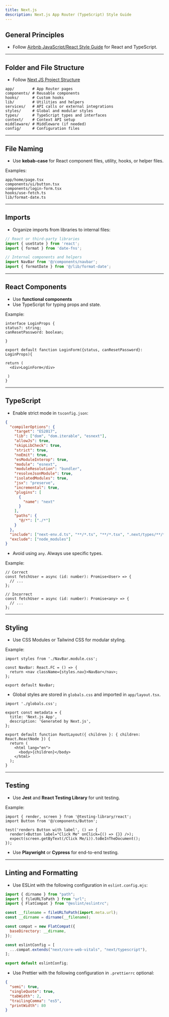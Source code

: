 ```yaml
---
title: Next.js
description: Next.js App Router (TypeScript) Style Guide
---
```



## General Principles
- Follow [Airbnb JavaScript/React Style Guide](https://github.com/airbnb/javascript) for React and TypeScript.

---

## Folder and File Structure
- Follow [Next JS Project Structure](https://nextjs.org/docs/app/getting-started/project-structure)

```
app/        # App Router pages
components/ # Reusable components
hooks/      # Custom hooks
lib/        # Utilities and helpers
services/   # API calls or external integrations
styles/     # Global and modular styles
types/      # TypeScript types and interfaces
context/    # Context API setup
middleware/ # Middleware (if needed)
config/     # Configuration files
```
<Files>
    <Folder name="app" defaultOpen>
        <File name="layout.tsx" />
        <File name="page.tsx" />
        <File name="global.css" />
    </Folder>
    <Folder name="components">
        <File name="button.tsx" />
        <File name="tabs.tsx" />
        <File name="dialog.tsx" />
    </Folder>
    <Folder name="hooks">
        <File name="use-fetch.ts" />
        <File name="use-auth.ts" />
    </Folder>
    <Folder name="lib">
        <File name="api.ts" />
        <File name="format-date.ts" />
    </Folder>
    <Folder name="services">
        <File name="auth-service.ts" />
        <File name="data-service.ts" />
    </Folder>
    <Folder name="styles">
        <File name="globals.css" />
        <File name="NavBar.module.css" />
    </Folder>
    <Folder name="types">
        <File name="user.ts" />
        <File name="post.ts" />
    </Folder>
    <Folder name="context">
        <File name="auth-context.tsx" />
        <File name="theme-context.tsx" />
    </Folder>
    <File name="middleware.ts"/>
    <File name="config.ts" />
    <File name="package.json" />
</Files>

---

## File Naming

- Use **kebab-case** for React component files, utility, hooks, or helper files.

Examples:
```
app/home/page.tsx
components/ui/button.tsx
components/login-form.tsx
hooks/use-fetch.ts
lib/format-date.ts
```

---

## Imports

- Organize imports from libraries to internal files:

```ts
// React or third-party libraries
import { useState } from 'react';
import { format } from 'date-fns';

// Internal components and helpers
import NavBar from '@/components/navbar';
import { formatDate } from '@/lib/format-date';
```

---
## React Components

- Use **functional components**
- Use TypeScript for typing props and state.

Example:
```tsx
interface LoginProps {
status?: string;
canResetPassword: boolean;

}

export default fanction LoginForm({status, canResetPassword}: LoginProps){

return (
  <div>LoginForm</div>

 )
}
```

---

## TypeScript

- Enable strict mode in `tsconfig.json`:

```json
{
  "compilerOptions": {
    "target": "ES2017",
    "lib": ["dom", "dom.iterable", "esnext"],
    "allowJs": true,
    "skipLibCheck": true,
    "strict": true,
    "noEmit": true,
    "esModuleInterop": true,
    "module": "esnext",
    "moduleResolution": "bundler",
    "resolveJsonModule": true,
    "isolatedModules": true,
    "jsx": "preserve",
    "incremental": true,
    "plugins": [
      {
        "name": "next"
      }
    ],
    "paths": {
      "@/*": ["./*"]
    }
  },
  "include": ["next-env.d.ts", "**/*.ts", "**/*.tsx", ".next/types/**/*.ts"],
  "exclude": ["node_modules"]
}

```

- Avoid using `any`. Always use specific types.

Example:
```tsx
// Correct
const fetchUser = async (id: number): Promise<User> => {
  // ...
};

// Incorrect
const fetchUser = async (id: number): Promise<any> => {
  // ...
};
```


---

## Styling

- Use CSS Modules or Tailwind CSS for modular styling.

Example:
```tsx
import styles from './NavBar.module.css';

const NavBar: React.FC = () => {
  return <nav className={styles.nav}>NavBar</nav>;
};

export default NavBar;
```

- Global styles are stored in `globals.css` and imported in `app/layout.tsx`.

```tsx
import './globals.css';

export const metadata = {
  title: 'Next.js App',
  description: 'Generated by Next.js',
};

export default function RootLayout({ children }: { children: React.ReactNode }) {
  return (
    <html lang="en">
      <body>{children}</body>
    </html>
  );
}
```


---

## Testing

- Use **Jest** and **React Testing Library** for unit testing.

Example:
```tsx
import { render, screen } from '@testing-library/react';
import Button from '@/components/Button';

test('renders Button with label', () => {
  render(<Button label="Click Me" onClick={() => {}} />);
  expect(screen.getByText(/Click Me/i)).toBeInTheDocument();
});
```

- Use **Playwright** or **Cypress** for end-to-end testing.


---


## Linting and Formatting

- Use ESLint with the following configuration in `eslint.config.mjs`:

```js
import { dirname } from "path";
import { fileURLToPath } from "url";
import { FlatCompat } from "@eslint/eslintrc";

const __filename = fileURLToPath(import.meta.url);
const __dirname = dirname(__filename);

const compat = new FlatCompat({
  baseDirectory: __dirname,
});

const eslintConfig = [
  ...compat.extends("next/core-web-vitals", "next/typescript"),
];

export default eslintConfig;

```

- Use Prettier with the following configuration in `.prettierrc` optional:

```json
{
  "semi": true,
  "singleQuote": true,
  "tabWidth": 2,
  "trailingComma": "es5",
  "printWidth": 80
}
```

